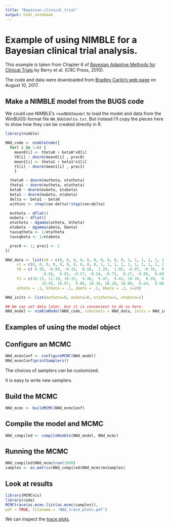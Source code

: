 ```yaml
---
title: "Bayesian_clinical_trial"
output: html_notebook
---
```


# Example of using NIMBLE for a Bayesian clinical trial analysis.

This example is taken from Chapter 6 of [Bayesian Adaptive Methods for Clinical Trials](https://www.crcpress.com/Bayesian-Adaptive-Methods-for-Clinical-Trials/Berry-Carlin-Lee-Muller/p/book/9781439825488) by Berry et al. (CRC Press, 2010).

The code and data were downloaded from [Bradley Carlin's web page](http://www.biostat.umn.edu/~brad/software/BCLM_ch6.html) on August 10, 2017.

## Make a NIMBLE model from the BUGS code

We could use NIMBLE's `readBUGSmodel` to load the model and data from the WinBUGS-format file `NN_BUGSdelta.txt`.  But instead I'll copy the pieces here to show how they can be created directly in R.

```r
library(nimble)

NNd_code <- nimbleCode({
  for( i in 1:n) {
    meen0[i] <- theta0 + beta0*x0[i]
    Y0[i] ~ dnorm(meen0[i] , prec0)
    meen1[i] <- theta1 + beta1*x1[i]
    Y1[i] ~ dnorm(meen1[i] , prec1)
    }

  theta0 ~ dnorm(mutheta, etatheta)
  theta1 ~ dnorm(mutheta, etatheta)
  beta0 ~ dnorm(mubeta, etabeta)
  beta1 ~ dnorm(mubeta, etabeta)
  delta <- beta1 - beta0
  withinc <- step(cee-delta)*step(cee+delta)

  mutheta ~ dflat()
  mubeta ~ dflat()
  etatheta ~ dgamma(atheta, btheta)
  etabeta ~ dgamma(abeta, bbeta)
  tausqtheta <- 1/etatheta
  tausqbeta <- 1/etabeta

  prec0 <- 1; prec1 <- 1
})

NNd_data <- list(x0 = c(0, 0, 0, 0, 0, 0, 0, 0, 0, 0, 1, 1, 1, 1, 1, 1, 1, 1, 1, 1),	
     x1 = c(0, 0, 0, 0, 0, 0, 0, 0, 0, 0, 1, 1, 1, 1, 1, 1, 1, 1, 1, 1),
     Y0 = c( 0.38, -0.89, -0.19,  0.16,  1.24,  1.95, -0.07, -0.78,  0.24,  0.03, -0.57,
                -0.58,  0.01, -0.57, -0.54, -0.73,  0.27, -0.05,  0.60, -0.70),
     Y1 = c(10.13, 11.19, 10.15,  9.46,  9.47,  9.42, 10.39,  9.39,  9.86,  8.67, 10.89,
                10.45, 10.97,  9.06, 10.38, 10.10, 10.00,  9.64,  9.98, 10.46), 
     atheta = .1, btheta = .1, abeta = .1, bbeta = .1, n=20)

NNd_inits <- list(mutheta=0, mubeta=0, etatheta=1, etabeta=1)

## We can set data later, but it is convenient to do so here.
NNd_model <- nimbleModel(NNd_code, constants = NNd_data, inits = NNd_inits)

```

## Examples of using the model object

## Configure an MCMC

```r
NNd_mcmcConf <- configureMCMC(NNd_model)
NNd_mcmcConf$printSamplers()
```

The choices of samplers can be customized.

It is easy to write new samplers.

## Build the MCMC

```r
NNd_mcmc <- buildMCMC(NNd_mcmcConf)
```

## Compile the model and MCMC

```r
NNd_compiled <- compileNimble(NNd_model, NNd_mcmc)
```

## Running the MCMC

```r
NNd_compiled$NNd_mcmc$run(1000)
samples <- as.matrix(NNd_compiled$NNd_mcmc$mvSamples)
```

## Look at results

```r
library(MCMCvis)
library(coda)
MCMCtrace(as.mcmc.list(as.mcmc(samples)),
pdf = TRUE, filename = 'NNd_trace_plots.pdf')
```

We can inspect the [trace plots](NNd_trace_plots.pdf).
